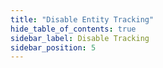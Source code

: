 ```yaml
---
title: "Disable Entity Tracking"
hide_table_of_contents: true
sidebar_label: Disable Tracking
sidebar_position: 5
---
```





<LanguageSwitcher supportedLanguages={supportedLanguages} />

<LanguageContent language="csharp">
   <HowToDisableTrackingCsharp />
</LanguageContent>

<LanguageContent language="python">
   <HowToDisableTrackingPython />
</LanguageContent>

<LanguageContent language="php">
   <HowToDisableTrackingPhp />
</LanguageContent>

<LanguageContent language="nodejs">
   <HowToDisableTrackingNodejs />
</LanguageContent>


<!---
### Client API
- [Document Store Conventions](../../../client-api/configuration/conventions)

### Session
- [How to Ignore Entity Changes](../../../client-api/session/how-to/ignore-entity-changes)
- [What is a Session and How Does it Work](../../../client-api/session/what-is-a-session-and-how-does-it-work)
- [Opening a Session](../../../client-api/session/opening-a-session)
- [Storing Entities](../../../client-api/session/storing-entities)
- [Loading Entities](../../../client-api/session/loading-entities)
- [Saving Changes](../../../client-api/session/saving-changes)


-->